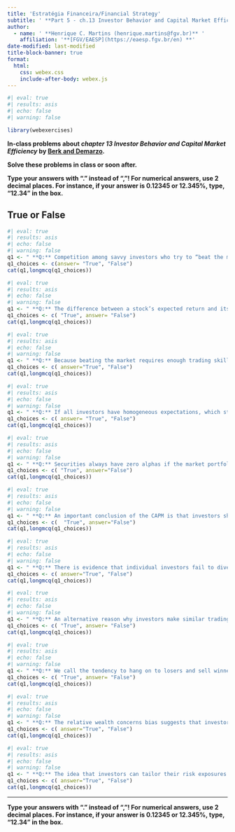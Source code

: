 ```yaml
---
title: 'Estratégia Financeira/Financial Strategy'
subtitle: ' **Part 5 - ch.13 Investor Behavior and Capital Market Efficiency** '
author:
  - name: ' **Henrique C. Martins (henrique.martins@fgv.br)** '
    affiliation: '**[FGV/EAESP](https://eaesp.fgv.br/en) **'
date-modified: last-modified
title-block-banner: true
format:
  html:
    css: webex.css
    include-after-body: webex.js
---
```





```r
#| eval: true
#| results: asis
#| echo: false
#| warning: false

library(webexercises)

```


**In-class problems about *chapter 13 Investor Behavior and Capital Market Efficiency* by [Berk and Demarzo](https://www.amazon.com.br/Corporate-Finance-Global-Jonathan-Berk/dp/1292304154). **


**Solve these problems in class or soon after.**



::: {.callout-important}
**Type your answers with "." instead of ","! For numerical answers, use 2 decimal places. For instance, if your answer is 0.12345 or 12.345%, type, "12.34" in the box.**
:::



## True or False

```r
#| eval: true
#| results: asis
#| echo: false
#| warning: false
q1 <- " **Q:** Competition among savvy investors who try to “beat the market” and earn a positive alpha should keep the market portfolio close to efficient much of the time."
q1_choices <- c(answer= "True", "False")
cat(q1,longmcq(q1_choices))
```


```r
#| eval: true
#| results: asis
#| echo: false
#| warning: false
q1 <- " **Q:** The difference between a stock’s expected return and its required return according to the capital market line is the stock’s alpha."
q1_choices <- c( "True", answer= "False")
cat(q1,longmcq(q1_choices))
```

```r
#| eval: true
#| results: asis
#| echo: false
#| warning: false
q1 <- " **Q:** Because beating the market requires enough trading skill to overcome transaction costs as well as behavioral biases, CAPM wisdom that investors should “hold the market” is probably the best advice for most people."
q1_choices <- c( answer="True", "False")
cat(q1,longmcq(q1_choices))
```

```r
#| eval: true
#| results: asis
#| echo: false
#| warning: false
q1 <- " **Q:** If all investors have homogeneous expectations, which states that all investors have the same information, all investors would be aware that the stock had a positive alpha and none would be willing to sell.."
q1_choices <- c( answer= "True", "False")
cat(q1,longmcq(q1_choices))
```


```r
#| eval: true
#| results: asis
#| echo: false
#| warning: false
q1 <- " **Q:** Securities always have zero alphas if the market portfolio that is used is not a good proxy for the true market portfolio."
q1_choices <- c( "True", answer="False")
cat(q1,longmcq(q1_choices))
```

```r
#| eval: true
#| results: asis
#| echo: false
#| warning: false
q1 <- " **Q:** An important conclusion of the CAPM is that investors should never hold the market portfolio combined with risk-free investments."
q1_choices <- c(  "True", answer="False")
cat(q1,longmcq(q1_choices))
```

```r
#| eval: true
#| results: asis
#| echo: false
#| warning: false
q1 <- " **Q:** There is evidence that individual investors fail to diversify their portfolios adequately (underdiversification bias) and favor investments in companies they are familiar with (familiarity bias)."
q1_choices <- c( answer="True", "False")
cat(q1,longmcq(q1_choices))
```


```r
#| eval: true
#| results: asis
#| echo: false
#| warning: false
q1 <- " **Q:** An alternative reason why investors make similar trading errors is that they are actively trying to follow each other’s behavior. This phenomenon, in which individuals imitate each other’s actions, is referred to as disposition effect."
q1_choices <- c( "True", answer= "False")
cat(q1,longmcq(q1_choices))
```

```r
#| eval: true
#| results: asis
#| echo: false
#| warning: false
q1 <- " **Q:** We call the tendency to hang on to losers and sell winners the herd behavior."
q1_choices <- c( "True", answer= "False")
cat(q1,longmcq(q1_choices))
```


```r
#| eval: true
#| results: asis
#| echo: false
#| warning: false
q1 <- " **Q:** The relative wealth concerns bias suggests that investors care most about the performance of their portfolio relative to that of their peers."
q1_choices <- c( answer="True", "False")
cat(q1,longmcq(q1_choices))
```

```r
#| eval: true
#| results: asis
#| echo: false
#| warning: false
q1 <- " **Q:** The idea that investors can tailor their risk exposures based on common risk factors has become  known amongst as a smart beta strategy."
q1_choices <- c( answer="True", "False")
cat(q1,longmcq(q1_choices))
```




___


::: {.callout-important}
**Type your answers with "." instead of ","! For numerical answers, use 2 decimal places. For instance, if your answer is 0.12345 or 12.345%, type, "12.34" in the box.**
:::
